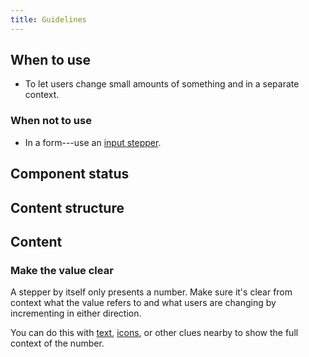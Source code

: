 ```yaml
---
title: Guidelines
---
```



<ReactExample exampleId="Stepper-default" />

## When to use

- To let users change small amounts of something and in a separate context.

### When not to use

- In a form---use an [input stepper](/components/input/inputstepper/).

## Component status

<ComponentStatus component="Stepper" />

## Content structure

<FigmaFile
  file="4QJZqvBvRrLu6t9mwObCkA"
  node="194%3A0"
  alt="Value: displays the current value; decrement controller: decreases the value and to improve accessibility it's best to add a title describing the action; increment controller: increases the value and to improve accessibility it's best to add a title describing the action."
/>

## Content

### Make the value clear

A stepper by itself only presents a number.
Make sure it's clear from context what the value refers to
and what users are changing by incrementing in either direction.

You can do this with [text](/components/text/text/), [icons](/components/visuals/icon/),
or other clues nearby to show the full context of the number.

<StepperTitlesSnippet />
